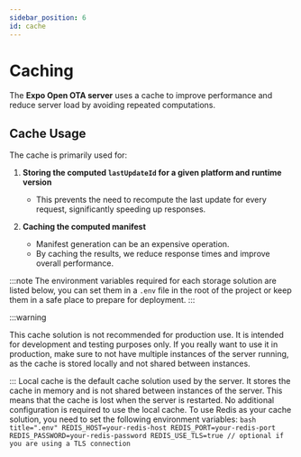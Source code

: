 ```yaml
---
sidebar_position: 6
id: cache
---
```


# Caching

The **Expo Open OTA server** uses a cache to improve performance and reduce server load by avoiding repeated computations.

## Cache Usage

The cache is primarily used for:

1. **Storing the computed `lastUpdateId` for a given platform and runtime version**
   - This prevents the need to recompute the last update for every request, significantly speeding up responses.

2. **Caching the computed manifest**
   - Manifest generation can be an expensive operation.
   - By caching the results, we reduce response times and improve overall performance.

:::note
The environment variables required for each storage solution are listed below, you can set them in a `.env` file in the root of the project or keep them in a safe place to prepare for deployment.
:::


<Tabs queryString="cache" defaultValue="local">
  <TabItem value="local" label="Local cache" default>
  :::warning

  This cache solution is not recommended for production use. It is intended for development and testing purposes only.
  If you really want to use it in production, make sure to not have multiple instances of the server running, as the cache is stored locally and not shared between instances.

  :::
   Local cache is the default cache solution used by the server. It stores the cache in memory and is not shared between instances of the server. This means that the cache is lost when the server is restarted.
   No additional configuration is required to use the local cache.
  </TabItem>
  <TabItem value="redis" label="Redis">
    To use Redis as your cache solution, you need to set the following environment variables:
    ```bash title=".env"
    REDIS_HOST=your-redis-host
    REDIS_PORT=your-redis-port
    REDIS_PASSWORD=your-redis-password
    REDIS_USE_TLS=true // optional if you are using a TLS connection
    ```
  </TabItem>
</Tabs>

